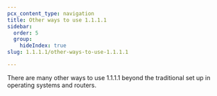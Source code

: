 ```yaml
---
pcx_content_type: navigation
title: Other ways to use 1.1.1.1
sidebar:
  order: 5
  group:
    hideIndex: true
slug: 1.1.1.1/other-ways-to-use-1.1.1.1

---
```



There are many other ways to use 1.1.1.1 beyond the traditional set up in operating systems and routers.

<DirectoryListing />
